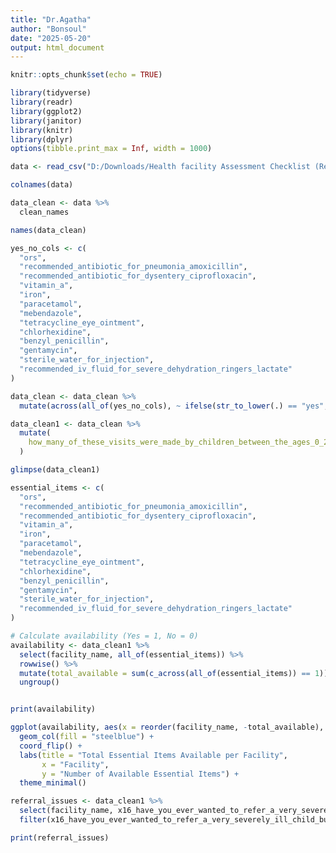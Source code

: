 ```yaml
---
title: "Dr.Agatha"
author: "Bonsoul"
date: "2025-05-20"
output: html_document
---
```


```r
knitr::opts_chunk$set(echo = TRUE)
```

```r
library(tidyverse)
library(readr)
library(ggplot2)
library(janitor)
library(knitr)
library(dplyr)
options(tibble.print_max = Inf, width = 1000) 

```

```r
data <- read_csv("D:/Downloads/Health facility Assessment Checklist (Responses).csv")
```

```r
colnames(data)

```

```r
data_clean <- data %>%
  clean_names

names(data_clean)
```


```r
yes_no_cols <- c(
  "ors",
  "recommended_antibiotic_for_pneumonia_amoxicillin",
  "recommended_antibiotic_for_dysentery_ciprofloxacin",
  "vitamin_a",
  "iron",
  "paracetamol",
  "mebendazole",
  "tetracycline_eye_ointment",
  "chlorhexidine",
  "benzyl_penicillin",
  "gentamycin",
  "sterile_water_for_injection",
  "recommended_iv_fluid_for_severe_dehydration_ringers_lactate"
)

data_clean <- data_clean %>%
  mutate(across(all_of(yes_no_cols), ~ ifelse(str_to_lower(.) == "yes", 1, 0)))

```

```r
data_clean1 <- data_clean %>%
  mutate(
    how_many_of_these_visits_were_made_by_children_between_the_ages_0_2_months = as.numeric(how_many_of_these_visits_were_made_by_children_between_the_ages_0_2_months)
  )

```

```r
glimpse(data_clean1)

```


```r
essential_items <- c(
  "ors", 
  "recommended_antibiotic_for_pneumonia_amoxicillin", 
  "recommended_antibiotic_for_dysentery_ciprofloxacin", 
  "vitamin_a", 
  "iron", 
  "paracetamol", 
  "mebendazole", 
  "tetracycline_eye_ointment", 
  "chlorhexidine", 
  "benzyl_penicillin", 
  "gentamycin", 
  "sterile_water_for_injection", 
  "recommended_iv_fluid_for_severe_dehydration_ringers_lactate"
)

# Calculate availability (Yes = 1, No = 0)
availability <- data_clean1 %>%
  select(facility_name, all_of(essential_items)) %>%
  rowwise() %>%
  mutate(total_available = sum(c_across(all_of(essential_items)) == 1)) %>%
  ungroup()


print(availability)


```

```r
ggplot(availability, aes(x = reorder(facility_name, -total_available), y = total_available)) +
  geom_col(fill = "steelblue") +
  coord_flip() +
  labs(title = "Total Essential Items Available per Facility",
       x = "Facility",
       y = "Number of Available Essential Items") +
  theme_minimal()

```


```r
referral_issues <- data_clean1 %>%
  select(facility_name, x16_have_you_ever_wanted_to_refer_a_very_severely_ill_child_but_been_unable_to_do_so) %>%
  filter(x16_have_you_ever_wanted_to_refer_a_very_severely_ill_child_but_been_unable_to_do_so == 1)

print(referral_issues)

```